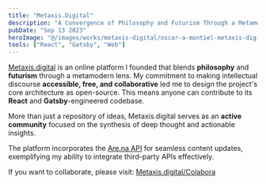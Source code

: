 ```yaml
---
title: "Metaxis.Digital"
description: "A Convergence of Philosophy and Futurism Through a Metamodern Lens."
pubDate: "Sep 13 2023"
heroImage: "@/images/works/metaxis-digital/oscar-a-montiel-metaxis-digital.jpg"
tools: ["React", "Gatsby", "Web"]
---
```


[Metaxis.digital](https://metaxis.digital/) is an online platform I founded that blends **philosophy** and **futurism** through a metamodern lens. My commitment to making intellectual discourse **accessible, free, and collaborative** led me to design the project's core architecture as open-source. This means anyone can contribute to its **React** and **Gatsby**-engineered codebase.

More than just a repository of ideas, Metaxis.digital serves as an **active community** focused on the synthesis of deep thought and actionable insights.

The platform incorporates the [Are.na API](https://www.are.na/degrees-degrees-bullet-period/metaxis-digital) for seamless content updates, exemplifying my ability to integrate third-party APIs effectively.

If you want to collaborate, please visit: [Metaxis.digital/Colabora](https://metaxis.digital/Colabora)
